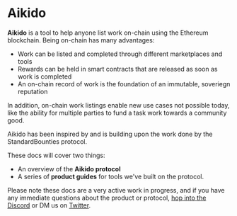 # Aikido

**Aikido** is a tool to help anyone list work on-chain using the Ethereum blockchain. Being on-chain has many advantages:
- Work can be listed and completed through different marketplaces and tools
- Rewards can be held in smart contracts that are released as soon as work is completed
- An on-chain record of work is the foundation of an immutable, soveriegn reputation

In addition, on-chain work listings enable new use cases not possible today, like the ability for multiple parties to fund a task work towards a community good. 

Aikido has been inspired by and is building upon the work done by the StandardBounties protocol.

These docs will cover two things:
- An overview of the **Aikido protocol**
- A series of **product guides** for tools we've built on the protocol.

Please note these docs are a very active work in progress, and if you have any immediate questions about the product or protocol, [hop into the Discord](https://discord.gg/JKjY5tmvSu) or DM us on [Twitter](https://www.twitter.com/withaikido).